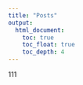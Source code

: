 ```yaml
---
title: "Posts"
output:
  html_document:
    toc: true
    toc_float: true
    toc_depth: 4
---
```


111